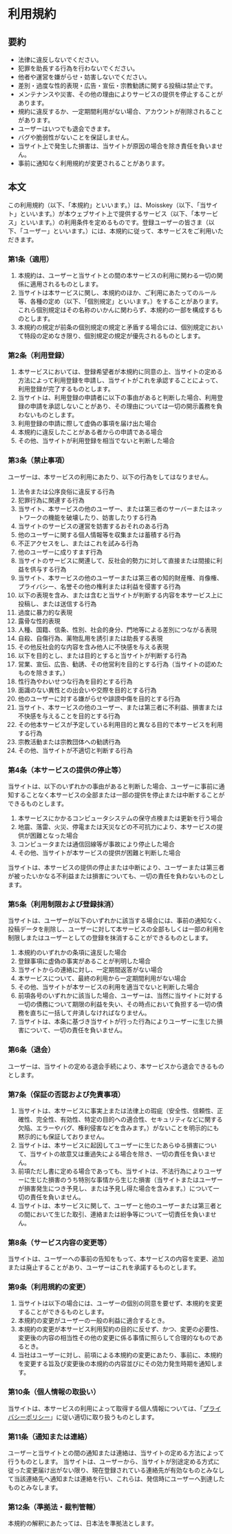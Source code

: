 # 利用規約

## 要約

* 法律に違反しないでください。
* 犯罪を助長する行為を行わないでください。
* 他者や運営を嫌がらせ・妨害しないでください。
* 差別・過度な性的表現・広告・宣伝・宗教勧誘に関する投稿は禁止です。
* メンテナンスや災害、その他の理由によりサービスの提供を停止することがあります。
* 規約に違反するか、一定期間利用がない場合、アカウントが削除されることがあります。
* ユーザーはいつでも退会できます。
* バグや脆弱性がないことを保証しません。
* 当サイト上で発生した損害は、当サイトが原因の場合を除き責任を負いません。
* 事前に通知なく利用規約が変更されることがあります。

## 本文

この利用規約（以下、「本規約」といいます。）は、Moisskey（以下、「当サイト」といいます。）が本ウェブサイト上で提供するサービス（以下、「本サービス」といいます。）の利用条件を定めるものです。登録ユーザーの皆さま（以下、「ユーザー」といいます。）には、本規約に従って、本サービスをご利用いただきます。

### 第1条（適用）

1. 本規約は、ユーザーと当サイトとの間の本サービスの利用に関わる一切の関係に適用されるものとします。
2. 当サイトは本サービスに関し、本規約のほか、ご利用にあたってのルール等、各種の定め（以下、「個別規定」といいます。）をすることがあります。これら個別規定はその名称のいかんに関わらず、本規約の一部を構成するものとします。
3. 本規約の規定が前条の個別規定の規定と矛盾する場合には、個別規定において特段の定めなき限り、個別規定の規定が優先されるものとします。

### 第2条（利用登録）

1. 本サービスにおいては、登録希望者が本規約に同意の上、当サイトの定める方法によって利用登録を申請し、当サイトがこれを承認することによって、利用登録が完了するものとします。
2. 当サイトは、利用登録の申請者に以下の事由があると判断した場合、利用登録の申請を承認しないことがあり、その理由については一切の開示義務を負わないものとします。
  1. 利用登録の申請に際して虚偽の事項を届け出た場合
  2. 本規約に違反したことがある者からの申請である場合
  3. その他、当サイトが利用登録を相当でないと判断した場合

### 第3条（禁止事項）
ユーザーは、本サービスの利用にあたり、以下の行為をしてはなりません。

1. 法令または公序良俗に違反する行為
2. 犯罪行為に関連する行為
3. 当サイト、本サービスの他のユーザー、または第三者のサーバーまたはネットワークの機能を破壊したり、妨害したりする行為
4. 当サイトのサービスの運営を妨害するおそれのある行為
5. 他のユーザーに関する個人情報等を収集または蓄積する行為
6. 不正アクセスをし、またはこれを試みる行為
7. 他のユーザーに成りすます行為
8. 当サイトのサービスに関連して、反社会的勢力に対して直接または間接に利益を供与する行為
9. 当サイト、本サービスの他のユーザーまたは第三者の知的財産権、肖像権、プライバシー、名誉その他の権利または利益を侵害する行為
10. 以下の表現を含み、または含むと当サイトが判断する内容を本サービス上に投稿し、または送信する行為
  1. 過度に暴力的な表現
  2. 露骨な性的表現
  3. 人種、国籍、信条、性別、社会的身分、門地等による差別につながる表現
  4. 自殺、自傷行為、薬物乱用を誘引または助長する表現
  5. その他反社会的な内容を含み他人に不快感を与える表現
11. 以下を目的とし、または目的とすると当サイトが判断する行為
  1. 営業、宣伝、広告、勧誘、その他営利を目的とする行為（当サイトの認めたものを除きます。）
  2. 性行為やわいせつな行為を目的とする行為
  3. 面識のない異性との出会いや交際を目的とする行為
  4. 他のユーザーに対する嫌がらせや誹謗中傷を目的とする行為
  5. 当サイト、本サービスの他のユーザー、または第三者に不利益、損害または不快感を与えることを目的とする行為
  6. その他本サービスが予定している利用目的と異なる目的で本サービスを利用する行為
12. 宗教活動または宗教団体への勧誘行為
13. その他、当サイトが不適切と判断する行為

### 第4条（本サービスの提供の停止等）
当サイトは、以下のいずれかの事由があると判断した場合、ユーザーに事前に通知することなく本サービスの全部または一部の提供を停止または中断することができるものとします。

1. 本サービスにかかるコンピュータシステムの保守点検または更新を行う場合
2. 地震、落雷、火災、停電または天災などの不可抗力により、本サービスの提供が困難となった場合
3. コンピュータまたは通信回線等が事故により停止した場合
4. その他、当サイトが本サービスの提供が困難と判断した場合

当サイトは、本サービスの提供の停止または中断により、ユーザーまたは第三者が被ったいかなる不利益または損害についても、一切の責任を負わないものとします。

### 第5条（利用制限および登録抹消）
当サイトは、ユーザーが以下のいずれかに該当する場合には、事前の通知なく、投稿データを削除し、ユーザーに対して本サービスの全部もしくは一部の利用を制限しまたはユーザーとしての登録を抹消することができるものとします。
1. 本規約のいずれかの条項に違反した場合
  1. 登録事項に虚偽の事実があることが判明した場合
  2. 当サイトからの連絡に対し、一定期間返答がない場合
  3. 本サービスについて、最終の利用から一定期間利用がない場合
  4. その他、当サイトが本サービスの利用を適当でないと判断した場合
2. 前項各号のいずれかに該当した場合、ユーザーは、当然に当サイトに対する一切の債務について期限の利益を失い、その時点において負担する一切の債務を直ちに一括して弁済しなければなりません。
3. 当サイトは、本条に基づき当サイトが行った行為によりユーザーに生じた損害について、一切の責任を負いません。

### 第6条（退会）
ユーザーは、当サイトの定める退会手続により、本サービスから退会できるものとします。

### 第7条（保証の否認および免責事項）
1. 当サイトは、本サービスに事実上または法律上の瑕疵（安全性、信頼性、正確性、完全性、有効性、特定の目的への適合性、セキュリティなどに関する欠陥、エラーやバグ、権利侵害などを含みます。）がないことを明示的にも黙示的にも保証しておりません。
2. 当サイトは、本サービスに起因してユーザーに生じたあらゆる損害について、当サイトの故意又は重過失による場合を除き、一切の責任を負いません。
3. 前項ただし書に定める場合であっても、当サイトは、不法行為によりユーザーに生じた損害のうち特別な事情から生じた損害（当サイトまたはユーザーが損害発生につき予見し、または予見し得た場合を含みます。）について一切の責任を負いません。
4. 当サイトは、本サービスに関して、ユーザーと他のユーザーまたは第三者との間において生じた取引、連絡または紛争等について一切責任を負いません。

### 第8条（サービス内容の変更等）
当サイトは、ユーザーへの事前の告知をもって、本サービスの内容を変更、追加または廃止することがあり、ユーザーはこれを承諾するものとします。

### 第9条（利用規約の変更）
1. 当サイトは以下の場合には、ユーザーの個別の同意を要せず、本規約を変更することができるものとします。
  1. 本規約の変更がユーザーの一般の利益に適合するとき。
  2. 本規約の変更が本サービス利用契約の目的に反せず、かつ、変更の必要性、変更後の内容の相当性その他の変更に係る事情に照らして合理的なものであるとき。
3. 当社はユーザーに対し、前項による本規約の変更にあたり、事前に、本規約を変更する旨及び変更後の本規約の内容並びにその効力発生時期を通知します。

### 第10条（個人情報の取扱い）
当サイトは、本サービスの利用によって取得する個人情報については、「[プライバシーポリシー](/privacy)」に従い適切に取り扱うものとします。

### 第11条（通知または連絡）
ユーザーと当サイトとの間の通知または連絡は、当サイトの定める方法によって行うものとします。
当サイトは、ユーザーから、当サイトが別途定める方式に従った変更届け出がない限り、現在登録されている連絡先が有効なものとみなして当該連絡先へ通知または連絡を行い、これらは、発信時にユーザーへ到達したものとみなします。

### 第12条（準拠法・裁判管轄）
本規約の解釈にあたっては、日本法を準拠法とします。
